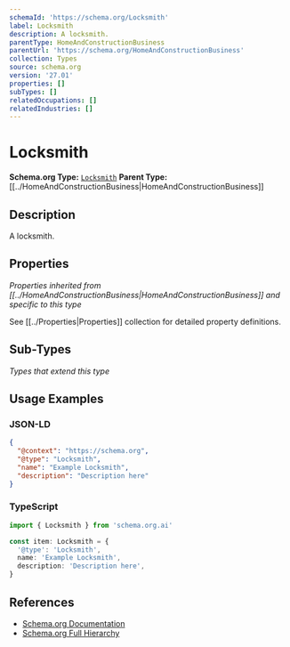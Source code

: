 ```yaml
---
schemaId: 'https://schema.org/Locksmith'
label: Locksmith
description: A locksmith.
parentType: HomeAndConstructionBusiness
parentUrl: 'https://schema.org/HomeAndConstructionBusiness'
collection: Types
source: schema.org
version: '27.01'
properties: []
subTypes: []
relatedOccupations: []
relatedIndustries: []
---
```

# Locksmith

**Schema.org Type:** [`Locksmith`](https://schema.org/Locksmith)
**Parent Type:** [[../HomeAndConstructionBusiness|HomeAndConstructionBusiness]]

## Description

A locksmith.

## Properties

*Properties inherited from [[../HomeAndConstructionBusiness|HomeAndConstructionBusiness]] and specific to this type*

See [[../Properties|Properties]] collection for detailed property definitions.

## Sub-Types

*Types that extend this type*

## Usage Examples

### JSON-LD

```json
{
  "@context": "https://schema.org",
  "@type": "Locksmith",
  "name": "Example Locksmith",
  "description": "Description here"
}
```

### TypeScript

```typescript
import { Locksmith } from 'schema.org.ai'

const item: Locksmith = {
  '@type': 'Locksmith',
  name: 'Example Locksmith',
  description: 'Description here',
}
```

## References

- [Schema.org Documentation](https://schema.org/Locksmith)
- [Schema.org Full Hierarchy](https://schema.org/docs/full.html)
